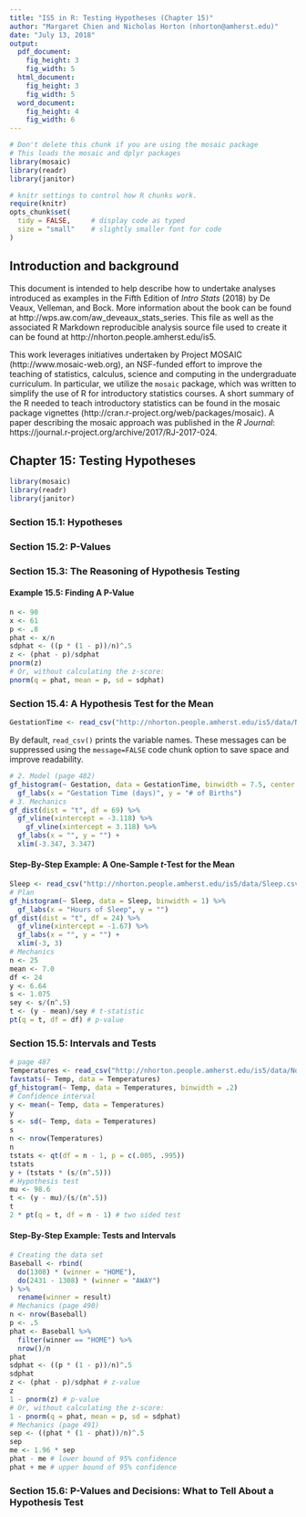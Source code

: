 ```yaml
---
title: "IS5 in R: Testing Hypotheses (Chapter 15)"
author: "Margaret Chien and Nicholas Horton (nhorton@amherst.edu)"
date: "July 13, 2018"
output: 
  pdf_document:
    fig_height: 3
    fig_width: 5
  html_document:
    fig_height: 3
    fig_width: 5
  word_document:
    fig_height: 4
    fig_width: 6
---
```



```r
# Don't delete this chunk if you are using the mosaic package
# This loads the mosaic and dplyr packages
library(mosaic)
library(readr)
library(janitor)
```

```r
# knitr settings to control how R chunks work.
require(knitr)
opts_chunk$set(
  tidy = FALSE,     # display code as typed
  size = "small"    # slightly smaller font for code
)
```

## Introduction and background 

This document is intended to help describe how to undertake analyses introduced 
as examples in the Fifth Edition of *Intro Stats* (2018) by De Veaux, Velleman, and Bock.
More information about the book can be found at http://wps.aw.com/aw_deveaux_stats_series.  This
file as well as the associated R Markdown reproducible analysis source file used to create it can be found at http://nhorton.people.amherst.edu/is5.

This work leverages initiatives undertaken by Project MOSAIC (http://www.mosaic-web.org), an NSF-funded effort to improve the teaching of statistics, calculus, science and computing in the undergraduate curriculum. In particular, we utilize the `mosaic` package, which was written to simplify the use of R for introductory statistics courses. A short summary of the R needed to teach introductory statistics can be found in the mosaic package vignettes (http://cran.r-project.org/web/packages/mosaic).  A paper describing the mosaic approach was published in the *R Journal*: https://journal.r-project.org/archive/2017/RJ-2017-024.

## Chapter 15: Testing Hypotheses

```r
library(mosaic)
library(readr)
library(janitor)
```   

### Section 15.1: Hypotheses

### Section 15.2: P-Values

### Section 15.3: The Reasoning of Hypothesis Testing

#### Example 15.5: Finding A P-Value

```r
n <- 90
x <- 61
p <- .8
phat <- x/n
sdphat <- ((p * (1 - p))/n)^.5
z <- (phat - p)/sdphat
pnorm(z)
# Or, without calculating the z-score:
pnorm(q = phat, mean = p, sd = sdphat)
```

### Section 15.4: A Hypothesis Test for the Mean

```r
GestationTime <- read_csv("http://nhorton.people.amherst.edu/is5/data/Nashville.csv")
```

By default, `read_csv()` prints the variable names. These messages can be suppressed using the `message=FALSE` code chunk option to save space and improve readability.  

```r
# 2. Model (page 482)
gf_histogram(~ Gestation, data = GestationTime, binwidth = 7.5, center = 3.75) %>%
  gf_labs(x = "Gestation Time (days)", y = "# of Births")
# 3. Mechanics
gf_dist(dist = "t", df = 69) %>%
  gf_vline(xintercept = -3.118) %>%
    gf_vline(xintercept = 3.118) %>%
  gf_labs(x = "", y = "") + 
  xlim(-3.347, 3.347)
```

#### Step-By-Step Example: A One-Sample *t*-Test for the Mean

```r
Sleep <- read_csv("http://nhorton.people.amherst.edu/is5/data/Sleep.csv")
# Plan
gf_histogram(~ Sleep, data = Sleep, binwidth = 1) %>%
  gf_labs(x = "Hours of Sleep", y = "")
gf_dist(dist = "t", df = 24) %>%
  gf_vline(xintercept = -1.67) %>%
  gf_labs(x = "", y = "") + 
  xlim(-3, 3)
# Mechanics
n <- 25
mean <- 7.0
df <- 24
y <- 6.64
s <- 1.075
sey <- s/(n^.5)
t <- (y - mean)/sey # t-statistic
pt(q = t, df = df) # p-value
```

### Section 15.5: Intervals and Tests

```r
# page 487
Temperatures <- read_csv("http://nhorton.people.amherst.edu/is5/data/Normal_temperature.csv")
favstats(~ Temp, data = Temperatures)
gf_histogram(~ Temp, data = Temperatures, binwidth = .2)
# Confidence interval
y <- mean(~ Temp, data = Temperatures)
y
s <- sd(~ Temp, data = Temperatures)
s
n <- nrow(Temperatures)
n
tstats <- qt(df = n - 1, p = c(.005, .995))
tstats
y + (tstats * (s/(n^.5)))
# Hypothesis test
mu <- 98.6
t <- (y - mu)/(s/(n^.5))
t
2 * pt(q = t, df = n - 1) # two sided test
```

#### Step-By-Step Example: Tests and Intervals

```r
# Creating the data set
Baseball <- rbind(
  do(1308) * (winner = "HOME"),
  do(2431 - 1308) * (winner = "AWAY")
) %>%
  rename(winner = result)
# Mechanics (page 490)
n <- nrow(Baseball)
p <- .5
phat <- Baseball %>%
  filter(winner == "HOME") %>%
  nrow()/n
phat
sdphat <- ((p * (1 - p))/n)^.5
sdphat
z <- (phat - p)/sdphat # z-value
z
1 - pnorm(z) # p-value
# Or, without calculating the z-score:
1 - pnorm(q = phat, mean = p, sd = sdphat)
# Mechanics (page 491)
sep <- ((phat * (1 - phat))/n)^.5
sep
me <- 1.96 * sep
phat - me # lower bound of 95% confidence
phat + me # upper bound of 95% confidence
```

### Section 15.6: P-Values and Decisions: What to Tell About a Hypothesis Test
